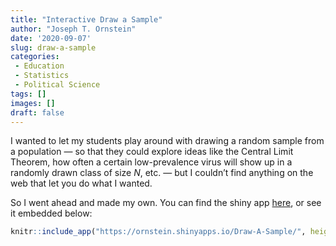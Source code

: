 ```yaml
---
title: "Interactive Draw a Sample"
author: "Joseph T. Ornstein"
date: '2020-09-07'
slug: draw-a-sample
categories:
 - Education
 - Statistics
 - Political Science
tags: []
images: []
draft: false
---
```


I wanted to let my students play around with drawing a random sample from a population --- so that they could explore ideas like the Central Limit Theorem, how often a certain low-prevalence virus will show up in a randomly drawn class of size $N$, etc. --- but I couldn't find anything on the web that let you do what I wanted. 

So I went ahead and made my own. You can find the shiny app [here](https://ornstein.shinyapps.io/Draw-A-Sample/), or see it embedded below:

```r
knitr::include_app("https://ornstein.shinyapps.io/Draw-A-Sample/", height = "800px")
```